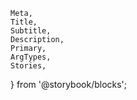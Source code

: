    Meta,
    Title,
    Subtitle,
    Description,
    Primary,
    ArgTypes,
    Stories,
} from '@storybook/blocks';

<Meta isTemplate />

<Title />
<Subtitle />
<ComponentDetails />

<Description />

<Stories title="Variants" />

## Properties

The component accepts the following inputs (properties):

<ArgTypes />

<PropertiesTable />

## Tagged releases

<TaggedReleases />
